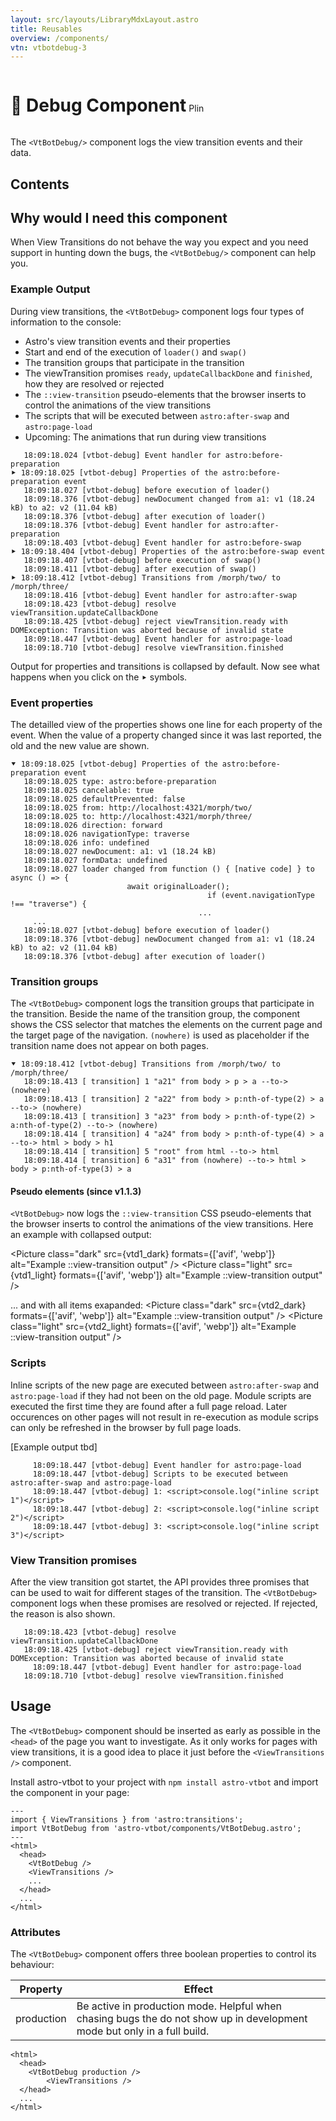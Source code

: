 ```yaml
---
layout: src/layouts/LibraryMdxLayout.astro
title: Reusables
overview: /components/
vtn: vtbotdebug-3
---
```



<h1 style="display: inline-block; view-trans 	ition-name: vtbotdebug-1"><span style="display:inline-block; view-transition-name:vtbotdebug-2">🐛</span> Debug Component</h1>
Plin

The `<VtBotDebug/>` component logs the view transition events and their data. 


## Contents

## Why would I need this component

When View Transitions do not behave the way you expect and you need support in hunting down the bugs, the `<VtBotDebug/>` component can help you. 


### Example Output

During view transitions, the `<VtBotDebug>` component logs four types of information to the console:
* Astro's view transition events and their properties 
* Start and end of the execution of `loader()` and `swap()`
* The transition groups that participate in the transition
* The viewTransition promises `ready`, `updateCallbackDone` and `finished`, how they are resolved or rejected
* The `::view-transition` pseudo-elements that the browser inserts to control the animations of the view transitions
* The scripts that will be executed between `astro:after-swap` and `astro:page-load`
* Upcoming: The animations that run during view transitions 

```console title="console.log" {1,6,7,12,15}
   18:09:18.024 [vtbot-debug] Event handler for astro:before-preparation
⯈ 18:09:18.025 [vtbot-debug] Properties of the astro:before-preparation event
   18:09:18.027 [vtbot-debug] before execution of loader()
   18:09:18.376 [vtbot-debug] newDocument changed from a1: v1 (18.24 kB) to a2: v2 (11.04 kB)
   18:09:18.376 [vtbot-debug] after execution of loader()
   18:09:18.376 [vtbot-debug] Event handler for astro:after-preparation
   18:09:18.403 [vtbot-debug] Event handler for astro:before-swap
⯈ 18:09:18.404 [vtbot-debug] Properties of the astro:before-swap event
   18:09:18.407 [vtbot-debug] before execution of swap()
   18:09:18.411 [vtbot-debug] after execution of swap()
⯈ 18:09:18.412 [vtbot-debug] Transitions from /morph/two/ to /morph/three/
   18:09:18.416 [vtbot-debug] Event handler for astro:after-swap
   18:09:18.423 [vtbot-debug] resolve viewTransition.updateCallbackDone
   18:09:18.425 [vtbot-debug] reject viewTransition.ready with DOMException: Transition was aborted because of invalid state
   18:09:18.447 [vtbot-debug] Event handler for astro:page-load
   18:09:18.710 [vtbot-debug] resolve viewTransition.finished
```

Output for properties and transitions is collapsed by default. Now see what happens when you click on the `⯈` symbols.

### Event properties

The detailled view of the properties shows one line for each property of the event. When the value of a property changed since it was last reported, the old and the new value are shown.

```console title="console.log" {1, 12,18}
⯆ 18:09:18.025 [vtbot-debug] Properties of the astro:before-preparation event
   18:09:18.025 type: astro:before-preparation
   18:09:18.025 cancelable: true
   18:09:18.025 defaultPrevented: false
   18:09:18.025 from: http://localhost:4321/morph/two/
   18:09:18.025 to: http://localhost:4321/morph/three/
   18:09:18.026 direction: forward
   18:09:18.026 navigationType: traverse
   18:09:18.026 info: undefined
   18:09:18.027 newDocument: a1: v1 (18.24 kB)
   18:09:18.027 formData: undefined
   18:09:18.027 loader changed from function () { [native code] } to async () => {
		                  await originalLoader();
											if (event.navigationType !== "traverse") {    
										  ...
	 ...
   18:09:18.027 [vtbot-debug] before execution of loader()
   18:09:18.376 [vtbot-debug] newDocument changed from a1: v1 (18.24 kB) to a2: v2 (11.04 kB)
   18:09:18.376 [vtbot-debug] after execution of loader()
```	

### Transition groups

The `<VtBotDebug>` component logs the transition groups that participate in the transition. Beside the name of the transition group, the component shows the CSS selector that matches the elements on the current page and the target page of the navigation. `(nowhere)` is used as placeholder if the transition name does not appear on both pages. 

```console title="console.log" {1, 5}
⯆ 18:09:18.412 [vtbot-debug] Transitions from /morph/two/ to /morph/three/
   18:09:18.413 [ transition] 1 "a21" from body > p > a --to-> (nowhere)
   18:09:18.413 [ transition] 2 "a22" from body > p:nth-of-type(2) > a --to-> (nowhere)
   18:09:18.413 [ transition] 3 "a23" from body > p:nth-of-type(2) > a:nth-of-type(2) --to-> (nowhere)
   18:09:18.414 [ transition] 4 "a24" from body > p:nth-of-type(4) > a --to-> html > body > h1
   18:09:18.414 [ transition] 5 "root" from html --to-> html
   18:09:18.414 [ transition] 6 "a31" from (nowhere) --to-> html > body > p:nth-of-type(3) > a
```

#### Pseudo elements (since v1.1.3)

`<VtBotDebug>` now logs the `::view-transition` CSS pseudo-elements that the browser inserts to control the animations of the view transitions. Here an example with collapsed output:

<Picture class="dark" src={vtd1_dark} formats={['avif', 'webp']} alt="Example ::view-transition output" />
<Picture class="light" src={vtd1_light} formats={['avif', 'webp']} alt="Example ::view-transition output" />

... and with all items exapanded:
<Picture class="dark" src={vtd2_dark} formats={['avif', 'webp']} alt="Example ::view-transition output" />
<Picture class="light" src={vtd2_light} formats={['avif', 'webp']} alt="Example ::view-transition output" />

### Scripts
Inline scripts of the new page are executed between `astro:after-swap` and `astro:page-load` if they had not been on the old page. Module scripts are executed the first time they are found after a full page reload. Later occurences on other pages will not result in re-execution as module scrips can only be refreshed in the browser by full page loads.

\[Example output tbd\]

```console title="console.log" {1, 2, 3}
	 18:09:18.447 [vtbot-debug] Event handler for astro:page-load
	 18:09:18.447 [vtbot-debug] Scripts to be executed between astro:after-swap and astro:page-load
	 18:09:18.447 [vtbot-debug] 1: <script>console.log("inline script 1")</script>
	 18:09:18.447 [vtbot-debug] 2: <script>console.log("inline script 2")</script>
	 18:09:18.447 [vtbot-debug] 3: <script>console.log("inline script 3")</script>
``` 

### View Transition promises

After the view transition got startet, the API provides three promises that can be used to wait for different stages of the transition. The `<VtBotDebug>` component logs when these promises are resolved or rejected. If rejected, the reason is also shown.


```console title="console.log" {1,2,4}
   18:09:18.423 [vtbot-debug] resolve viewTransition.updateCallbackDone
   18:09:18.425 [vtbot-debug] reject viewTransition.ready with DOMException: Transition was aborted because of invalid state
	 18:09:18.447 [vtbot-debug] Event handler for astro:page-load
   18:09:18.710 [vtbot-debug] resolve viewTransition.finished
```


## Usage

The `<VtBotDebug>` component should be inserted as early as possible in the `<head>` of the page you want to investigate. As it only works for pages with view transitions, it is a good idea to place it just before the `<ViewTransitions />` component.

Install astro-vtbot to your project with `npm install astro-vtbot` and import the component in your page:

```astro title="MyPage.astro" {3,7}
---
import { ViewTransitions } from 'astro:transitions';
import VtBotDebug from 'astro-vtbot/components/VtBotDebug.astro';
---
<html>
  <head>
    <VtBotDebug />
    <ViewTransitions />
    ...
  </head>
  ...
</html>
```
### Attributes

The `<VtBotDebug>` component offers three boolean properties to control its behaviour:

|   Property | Effect |
|------------|---------|
| production | Be active in production mode. Helpful when chasing bugs the do not show up in development mode but only in a full build.|


```astro title="PageToDebug.astro" {3}
<html>
  <head>
    <VtBotDebug production />
		<ViewTransitions />
  </head>
  ...
</html>
```


<style>{`

img {
	width: 60ch;
}

`}</style>
